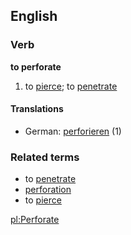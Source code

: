 ==English==
===Verb===
'''to perforate'''
# to [[pierce]]; to [[penetrate]]
====Translations====
*German: [[perforieren]] (1)
===Related terms===
*to [[penetrate]]
*[[perforation]]
*to [[pierce]]

[[pl:Perforate]]